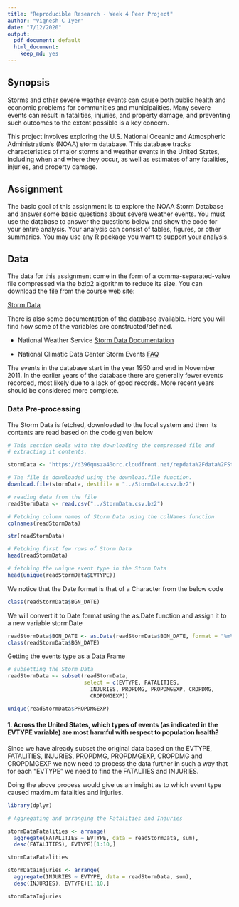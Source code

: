 ```yaml
---
title: "Reproducible Research - Week 4 Peer Project"
author: "Vignesh C Iyer"
date: "7/12/2020"
output:
  pdf_document: default
  html_document:
    keep_md: yes
---
```


## Synopsis

Storms and other severe weather events can cause both public health and economic problems for communities and municipalities. Many severe events can result in fatalities, injuries, and property damage, and preventing such outcomes to the extent possible is a key concern.

This project involves exploring the U.S. National Oceanic and Atmospheric Administration's (NOAA) storm database. This database tracks characteristics of major storms and weather events in the United States, including when and where they occur, as well as estimates of any fatalities, injuries, and property damage.

## Assignment
The basic goal of this assignment is to explore the NOAA Storm Database and answer some basic questions about severe weather events. You must use the database to answer the questions below and show the code for your entire analysis. Your analysis can consist of tables, figures, or other summaries. You may use any R package you want to support your analysis.

## Data

The data for this assignment come in the form of a comma-separated-value file compressed via the bzip2 algorithm to reduce its size. You can download the file from the course web site:

[Storm Data](https://d396qusza40orc.cloudfront.net/repdata%2Fdata%2FStormData.csv.bz2)

There is also some documentation of the database available. Here you will find how some of the variables are constructed/defined.

* National Weather Service [Storm Data Documentation](https://d396qusza40orc.cloudfront.net/repdata%2Fpeer2_doc%2Fpd01016005curr.pdf)

* National Climatic Data Center Storm Events [FAQ](https://d396qusza40orc.cloudfront.net/repdata%2Fpeer2_doc%2FNCDC%20Storm%20Events-FAQ%20Page.pdf)

The events in the database start in the year 1950 and end in November 2011. In the earlier years of the database there are generally fewer events recorded, most likely due to a lack of good records. More recent years should be considered more complete.

### Data Pre-processing

The Storm Data is fetched, downloaded to the local system and then its contents are read based on the code given below

```r
# This section deals with the downloading the compressed file and
# extracting it contents.

stormData <- "https://d396qusza40orc.cloudfront.net/repdata%2Fdata%2FStormData.csv.bz2"

# The file is downloaded using the download.file function.
download.file(stormData, destfile = "../StormData.csv.bz2")

# reading data from the file
readStormData <- read.csv("../StormData.csv.bz2")

# Fetching column names of Storm Data using the colNames function
colnames(readStormData)

str(readStormData)

# Fetching first few rows of Storm Data
head(readStormData)

# fetching the unique event type in the Storm Data
head(unique(readStormData$EVTYPE))

```

We notice that the Date format is that of a Character from the below code

```r
class(readStormData$BGN_DATE)
```

We will convert it to Date format using the as.Date function and assign it to a new variable stormDate

```r
readStormData$BGN_DATE <- as.Date(readStormData$BGN_DATE, format = "%m%d%Y %H:%m:%s")
class(readStormData$BGN_DATE)
```

Getting the events type as a Data Frame

```r
# subsetting the Storm Data
readStormData <- subset(readStormData, 
                        select = c(EVTYPE, FATALITIES, 
                          INJURIES, PROPDMG, PROPDMGEXP, CROPDMG, 
                          CROPDMGEXP))

unique(readStormData$PROPDMGEXP)
```


#### 1. Across the United States, which types of events (as indicated in the EVTYPE variable) are most harmful with respect to population health?


Since we have already subset the original data based on the EVTYPE, FATALITIES, INJURIES, PROPDMG, PROPDMGEXP, CROPDMG and CROPDMGEXP we now need to process the data further in such a way that for each "EVTYPE" we need to find the FATALTIES and INJURIES.

Doing the above process would give us an insight as to which event type caused maximum fatalities and injuries.

```r

library(dplyr)

# Aggregating and arranging the Fatalities and Injuries

stormDataFatalities <- arrange(
  aggregate(FATALITIES ~ EVTYPE, data = readStormData, sum),
  desc(FATALITIES), EVTYPE)[1:10,]

stormDataFatalities

stormDataInjuries <- arrange(
  aggregate(INJURIES ~ EVTYPE, data = readStormData, sum),
  desc(INJURIES), EVTYPE)[1:10,] 

stormDataInjuries

```